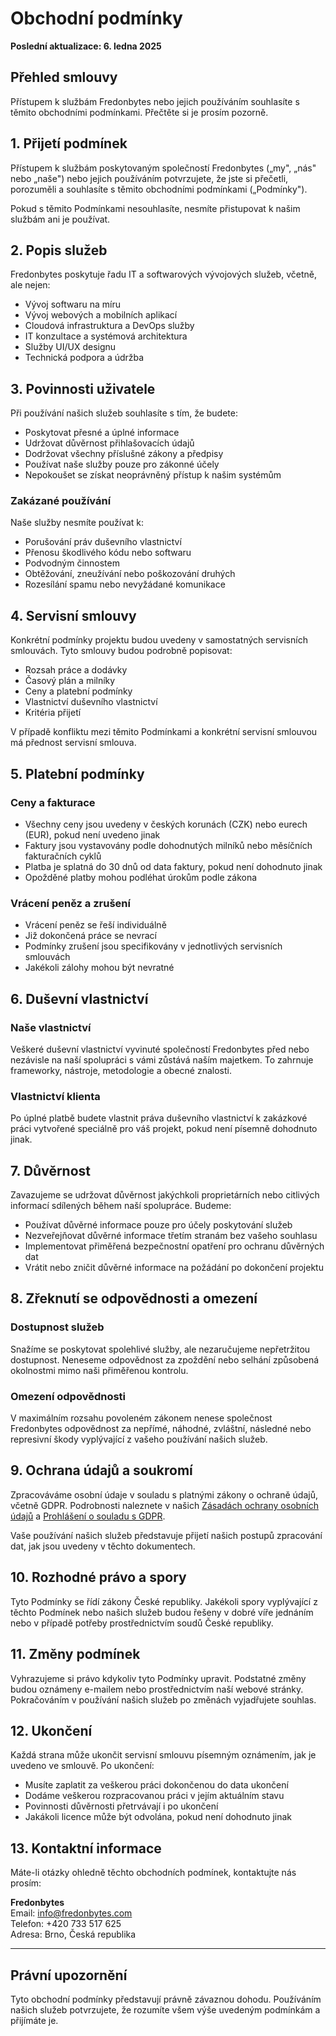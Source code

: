 # Obchodní podmínky

**Poslední aktualizace: 6. ledna 2025**

## Přehled smlouvy

Přístupem k službám Fredonbytes nebo jejich používáním souhlasíte s těmito obchodními podmínkami. Přečtěte si je prosím pozorně.

## 1. Přijetí podmínek

Přístupem k službám poskytovaným společností Fredonbytes („my", „nás" nebo „naše") nebo jejich používáním potvrzujete, že jste si přečetli, porozuměli a souhlasíte s těmito obchodními podmínkami („Podmínky").

Pokud s těmito Podmínkami nesouhlasíte, nesmíte přistupovat k našim službám ani je používat.

## 2. Popis služeb

Fredonbytes poskytuje řadu IT a softwarových vývojových služeb, včetně, ale nejen:

- Vývoj softwaru na míru
- Vývoj webových a mobilních aplikací
- Cloudová infrastruktura a DevOps služby
- IT konzultace a systémová architektura
- Služby UI/UX designu
- Technická podpora a údržba

## 3. Povinnosti uživatele

Při používání našich služeb souhlasíte s tím, že budete:

- Poskytovat přesné a úplné informace
- Udržovat důvěrnost přihlašovacích údajů
- Dodržovat všechny příslušné zákony a předpisy
- Používat naše služby pouze pro zákonné účely
- Nepokoušet se získat neoprávněný přístup k našim systémům

### Zakázané používání

Naše služby nesmíte používat k:

- Porušování práv duševního vlastnictví
- Přenosu škodlivého kódu nebo softwaru
- Podvodným činnostem
- Obtěžování, zneužívání nebo poškozování druhých
- Rozesílání spamu nebo nevyžádané komunikace

## 4. Servisní smlouvy

Konkrétní podmínky projektu budou uvedeny v samostatných servisních smlouvách. Tyto smlouvy budou podrobně popisovat:

- Rozsah práce a dodávky
- Časový plán a milníky
- Ceny a platební podmínky
- Vlastnictví duševního vlastnictví
- Kritéria přijetí

V případě konfliktu mezi těmito Podmínkami a konkrétní servisní smlouvou má přednost servisní smlouva.

## 5. Platební podmínky

### Ceny a fakturace

- Všechny ceny jsou uvedeny v českých korunách (CZK) nebo eurech (EUR), pokud není uvedeno jinak
- Faktury jsou vystavovány podle dohodnutých milníků nebo měsíčních fakturačních cyklů
- Platba je splatná do 30 dnů od data faktury, pokud není dohodnuto jinak
- Opožděné platby mohou podléhat úrokům podle zákona

### Vrácení peněz a zrušení

- Vrácení peněz se řeší individuálně
- Již dokončená práce se nevrací
- Podmínky zrušení jsou specifikovány v jednotlivých servisních smlouvách
- Jakékoli zálohy mohou být nevratné

## 6. Duševní vlastnictví

### Naše vlastnictví

Veškeré duševní vlastnictví vyvinuté společností Fredonbytes před nebo nezávisle na naší spolupráci s vámi zůstává naším majetkem. To zahrnuje frameworky, nástroje, metodologie a obecné znalosti.

### Vlastnictví klienta

Po úplné platbě budete vlastnit práva duševního vlastnictví k zakázkové práci vytvořené speciálně pro váš projekt, pokud není písemně dohodnuto jinak.

## 7. Důvěrnost

Zavazujeme se udržovat důvěrnost jakýchkoli proprietárních nebo citlivých informací sdílených během naší spolupráce. Budeme:

- Používat důvěrné informace pouze pro účely poskytování služeb
- Nezveřejňovat důvěrné informace třetím stranám bez vašeho souhlasu
- Implementovat přiměřená bezpečnostní opatření pro ochranu důvěrných dat
- Vrátit nebo zničit důvěrné informace na požádání po dokončení projektu

## 8. Zřeknutí se odpovědnosti a omezení

### Dostupnost služeb

Snažíme se poskytovat spolehlivé služby, ale nezaručujeme nepřetržitou dostupnost. Neneseme odpovědnost za zpoždění nebo selhání způsobená okolnostmi mimo naši přiměřenou kontrolu.

### Omezení odpovědnosti

V maximálním rozsahu povoleném zákonem nenese společnost Fredonbytes odpovědnost za nepřímé, náhodné, zvláštní, následné nebo represivní škody vyplývající z vašeho používání našich služeb.

## 9. Ochrana údajů a soukromí

Zpracováváme osobní údaje v souladu s platnými zákony o ochraně údajů, včetně GDPR. Podrobnosti naleznete v našich [Zásadách ochrany osobních údajů](/cs/policies) a [Prohlášení o souladu s GDPR](/cs/gdpr).

Vaše používání našich služeb představuje přijetí našich postupů zpracování dat, jak jsou uvedeny v těchto dokumentech.

## 10. Rozhodné právo a spory

Tyto Podmínky se řídí zákony České republiky. Jakékoli spory vyplývající z těchto Podmínek nebo našich služeb budou řešeny v dobré víře jednáním nebo v případě potřeby prostřednictvím soudů České republiky.

## 11. Změny podmínek

Vyhrazujeme si právo kdykoliv tyto Podmínky upravit. Podstatné změny budou oznámeny e-mailem nebo prostřednictvím naší webové stránky. Pokračováním v používání našich služeb po změnách vyjadřujete souhlas.

## 12. Ukončení

Každá strana může ukončit servisní smlouvu písemným oznámením, jak je uvedeno ve smlouvě. Po ukončení:

- Musíte zaplatit za veškerou práci dokončenou do data ukončení
- Dodáme veškerou rozpracovanou práci v jejím aktuálním stavu
- Povinnosti důvěrnosti přetrvávají i po ukončení
- Jakákoli licence může být odvolána, pokud není dohodnuto jinak

## 13. Kontaktní informace

Máte-li otázky ohledně těchto obchodních podmínek, kontaktujte nás prosím:

**Fredonbytes**  
Email: info@fredonbytes.com  
Telefon: +420 733 517 625  
Adresa: Brno, Česká republika

---

## Právní upozornění

Tyto obchodní podmínky představují právně závaznou dohodu. Používáním našich služeb potvrzujete, že rozumíte všem výše uvedeným podmínkám a přijímáte je.
